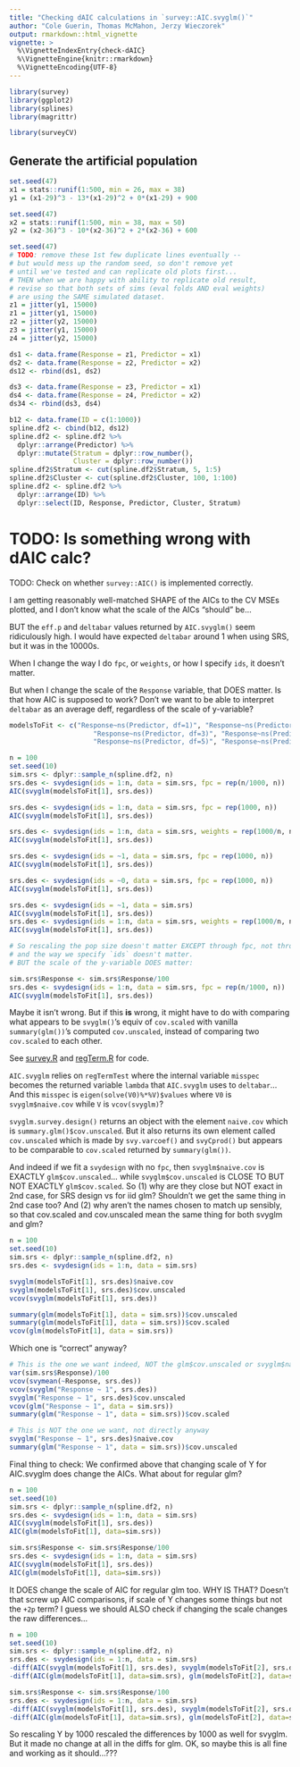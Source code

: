 ```yaml
---
title: "Checking dAIC calculations in `survey::AIC.svyglm()`"
author: "Cole Guerin, Thomas McMahon, Jerzy Wieczorek"
output: rmarkdown::html_vignette
vignette: >
  %\VignetteIndexEntry{check-dAIC}
  %\VignetteEngine{knitr::rmarkdown}
  %\VignetteEncoding{UTF-8}
---
```



```r
library(survey)
library(ggplot2)
library(splines)
library(magrittr)
```
```r
library(surveyCV)
```


## Generate the artificial population

```r
set.seed(47)
x1 = stats::runif(1:500, min = 26, max = 38)
y1 = (x1-29)^3 - 13*(x1-29)^2 + 0*(x1-29) + 900

set.seed(47)
x2 = stats::runif(1:500, min = 38, max = 50)
y2 = (x2-36)^3 - 10*(x2-36)^2 + 2*(x2-36) + 600

set.seed(47)
# TODO: remove these 1st few duplicate lines eventually --
# but would mess up the random seed, so don't remove yet
# until we've tested and can replicate old plots first...
# THEN when we are happy with ability to replicate old result,
# revise so that both sets of sims (eval folds AND eval weights)
# are using the SAME simulated dataset.
z1 = jitter(y1, 15000)
z1 = jitter(y1, 15000)
z2 = jitter(y2, 15000)
z3 = jitter(y1, 15000)
z4 = jitter(y2, 15000)

ds1 <- data.frame(Response = z1, Predictor = x1)
ds2 <- data.frame(Response = z2, Predictor = x2)
ds12 <- rbind(ds1, ds2)

ds3 <- data.frame(Response = z3, Predictor = x1)
ds4 <- data.frame(Response = z4, Predictor = x2)
ds34 <- rbind(ds3, ds4)

b12 <- data.frame(ID = c(1:1000))
spline.df2 <- cbind(b12, ds12)
spline.df2 <- spline.df2 %>%
  dplyr::arrange(Predictor) %>%
  dplyr::mutate(Stratum = dplyr::row_number(),
                Cluster = dplyr::row_number())
spline.df2$Stratum <- cut(spline.df2$Stratum, 5, 1:5)
spline.df2$Cluster <- cut(spline.df2$Cluster, 100, 1:100)
spline.df2 <- spline.df2 %>%
  dplyr::arrange(ID) %>%
  dplyr::select(ID, Response, Predictor, Cluster, Stratum)
```

# TODO: Is something wrong with dAIC calc?

TODO: Check on whether `survey::AIC()` is implemented correctly.

I am getting reasonably well-matched SHAPE of the AICs to the CV MSEs plotted,
and I don't know what the scale of the AICs "should" be...

BUT the `eff.p` and `deltabar` values returned by `AIC.svyglm()` seem ridiculously high.
I would have expected `deltabar` around 1 when using SRS, but it was in the 10000s.

When I change the way I do `fpc`, or `weights`, or how I specify `ids`, it doesn't matter.

But when I change the scale of the `Response` variable, that DOES matter.
Is that how AIC is supposed to work?
Don't we want to be able to interpret `deltabar` as an average deff, regardless of the scale of y-variable?

```r
modelsToFit <- c("Response~ns(Predictor, df=1)", "Response~ns(Predictor, df=2)",
                     "Response~ns(Predictor, df=3)", "Response~ns(Predictor, df=4)",
                     "Response~ns(Predictor, df=5)", "Response~ns(Predictor, df=6)")

n = 100
set.seed(10)
sim.srs <- dplyr::sample_n(spline.df2, n)
srs.des <- svydesign(ids = 1:n, data = sim.srs, fpc = rep(n/1000, n))
AIC(svyglm(modelsToFit[1], srs.des))

srs.des <- svydesign(ids = 1:n, data = sim.srs, fpc = rep(1000, n))
AIC(svyglm(modelsToFit[1], srs.des))

srs.des <- svydesign(ids = 1:n, data = sim.srs, weights = rep(1000/n, n), fpc = rep(1000, n))
AIC(svyglm(modelsToFit[1], srs.des))

srs.des <- svydesign(ids = ~1, data = sim.srs, fpc = rep(1000, n))
AIC(svyglm(modelsToFit[1], srs.des))

srs.des <- svydesign(ids = ~0, data = sim.srs, fpc = rep(1000, n))
AIC(svyglm(modelsToFit[1], srs.des))

srs.des <- svydesign(ids = ~1, data = sim.srs)
AIC(svyglm(modelsToFit[1], srs.des))
srs.des <- svydesign(ids = 1:n, data = sim.srs, weights = rep(1000/n, n))
AIC(svyglm(modelsToFit[1], srs.des))

# So rescaling the pop size doesn't matter EXCEPT through fpc, not through weights;
# and the way we specify `ids` doesn't matter.
# BUT the scale of the y-variable DOES matter:

sim.srs$Response <- sim.srs$Response/100
srs.des <- svydesign(ids = 1:n, data = sim.srs, fpc = rep(n/1000, n))
AIC(svyglm(modelsToFit[1], srs.des))
```




Maybe it isn't wrong. But if this **is** wrong, it might have to do with comparing
what appears to be `svyglm()`'s equiv of `cov.scaled` with 
vanilla `summary(glm())`'s computed `cov.unscaled`,
instead of comparing two `cov.scaled` to each other.

See [survey.R](https://rdrr.io/rforge/survey/src/R/survey.R) and [regTerm.R](https://rdrr.io/rforge/survey/src/R/regtest.R) for code.

`AIC.svyglm` relies on `regTermTest` where the internal variable `misspec` becomes the returned variable `lambda` that `AIC.svyglm` uses to `deltabar`... And this `misspec` is `eigen(solve(V0)%*%V)$values` where `V0` is `svyglm$naive.cov` while `V` is `vcov(svyglm)`?

`svyglm.survey.design()` returns an object with the element `naive.cov` which is `summary.glm()$cov.unscaled`.
But it also returns its own element called `cov.unscaled` which is made by `svy.varcoef()` and `svyCprod()` but appears to be comparable to `cov.scaled` returned by `summary(glm())`.

And indeed if we fit a `svydesign` with no `fpc`,
then `svyglm$naive.cov` is EXACTLY `glm$cov.unscaled`...
while `svyglm$cov.unscaled` is CLOSE TO BUT NOT EXACTLY `glm$cov.scaled`.
So (1) why are they close but NOT exact in 2nd case, for SRS design vs for iid glm?
Shouldn't we get the same thing in 2nd case too?
And (2) why aren't the names chosen to match up sensibly,
so that cov.scaled and cov.unscaled mean the same thing for both svyglm and glm?

```r
n = 100
set.seed(10)
sim.srs <- dplyr::sample_n(spline.df2, n)
srs.des <- svydesign(ids = 1:n, data = sim.srs)

svyglm(modelsToFit[1], srs.des)$naive.cov
svyglm(modelsToFit[1], srs.des)$cov.unscaled
vcov(svyglm(modelsToFit[1], srs.des))

summary(glm(modelsToFit[1], data = sim.srs))$cov.unscaled
summary(glm(modelsToFit[1], data = sim.srs))$cov.scaled
vcov(glm(modelsToFit[1], data = sim.srs))
```


Which one is "correct" anyway?

```r
# This is the one we want indeed, NOT the glm$cov.unscaled or svyglm$naive.cov
var(sim.srs$Response)/100
vcov(svymean(~Response, srs.des))
vcov(svyglm("Response ~ 1", srs.des))
svyglm("Response ~ 1", srs.des)$cov.unscaled
vcov(glm("Response ~ 1", data = sim.srs))
summary(glm("Response ~ 1", data = sim.srs))$cov.scaled

# This is NOT the one we want, not directly anyway
svyglm("Response ~ 1", srs.des)$naive.cov
summary(glm("Response ~ 1", data = sim.srs))$cov.unscaled
```

Final thing to check:
We confirmed above that changing scale of Y for AIC.svyglm does change the AICs.
What about for regular glm?

```r
n = 100
set.seed(10)
sim.srs <- dplyr::sample_n(spline.df2, n)
srs.des <- svydesign(ids = 1:n, data = sim.srs)
AIC(svyglm(modelsToFit[1], srs.des))
AIC(glm(modelsToFit[1], data=sim.srs))

sim.srs$Response <- sim.srs$Response/100
srs.des <- svydesign(ids = 1:n, data = sim.srs)
AIC(svyglm(modelsToFit[1], srs.des))
AIC(glm(modelsToFit[1], data=sim.srs))
```

It DOES change the scale of AIC for regular glm too. WHY IS THAT? Doesn't that screw up AIC comparisons, if scale of Y changes some things but not the `+2p` term? I guess we should ALSO check if changing the scale changes the raw differences...



```r
n = 100
set.seed(10)
sim.srs <- dplyr::sample_n(spline.df2, n)
srs.des <- svydesign(ids = 1:n, data = sim.srs)
-diff(AIC(svyglm(modelsToFit[1], srs.des), svyglm(modelsToFit[2], srs.des))[,"AIC"])
-diff(AIC(glm(modelsToFit[1], data=sim.srs), glm(modelsToFit[2], data=sim.srs))[,"AIC"])

sim.srs$Response <- sim.srs$Response/100
srs.des <- svydesign(ids = 1:n, data = sim.srs)
-diff(AIC(svyglm(modelsToFit[1], srs.des), svyglm(modelsToFit[2], srs.des))[,"AIC"])
-diff(AIC(glm(modelsToFit[1], data=sim.srs), glm(modelsToFit[2], data=sim.srs))[,"AIC"])
```

So rescaling Y by 1000 rescaled the differences by 1000 as well for svyglm.
But it made no change at all in the diffs for glm.
OK, so maybe this is all fine and working as it should...???
